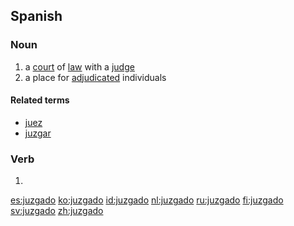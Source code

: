 ==Spanish==

===Noun===
{{es-noun|m}}

# a [[court]] of [[law]] with a [[judge]]
# a place for [[adjudicated]] individuals

====Related terms====
* [[juez]]
* [[juzgar]]

===Verb===
{{es-past participle|juzgad|juzgar}}

# {{es-verb form of|ending=ar|mood=participle|juzgar}}

[[es:juzgado]]
[[ko:juzgado]]
[[id:juzgado]]
[[nl:juzgado]]
[[ru:juzgado]]
[[fi:juzgado]]
[[sv:juzgado]]
[[zh:juzgado]]